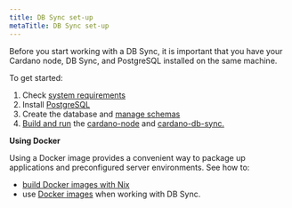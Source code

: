 ```yaml
---
title: DB Sync set-up
metaTitle: DB Sync set-up
---
```


Before you start working with a DB Sync, it is important that you have your Cardano node, DB Sync, and PostgreSQL installed on the same machine.

To get started:

1.  Check [system requirements](https://github.com/input-output-hk/cardano-db-sync#system-requirements)
2.  Install [PostgreSQL](https://www.postgresql.org/download/)
3.  Create the database and [manage schemas](https://github.com/input-output-hk/cardano-db-sync/blob/master/doc/schema-management.md)
4.  [Build and run](https://github.com/input-output-hk/cardano-db-sync/blob/master/doc/building-running.md) the [cardano-node](https://github.com/input-output-hk/cardano-node) and [cardano-db-sync.](https://github.com/input-output-hk/cardano-db-sync/blob/master/doc/building-running.md)
    

**Using Docker**

Using a Docker image provides a convenient way to package up applications and preconfigured server environments. See how to:

-   [build Docker images with Nix](https://github.com/input-output-hk/cardano-db-sync/blob/master/doc/docker.md#building-docker-images-with-nix)
-   use [Docker images](https://github.com/input-output-hk/cardano-db-sync/blob/master/doc/docker.md#quickstart) when working with DB Sync.
